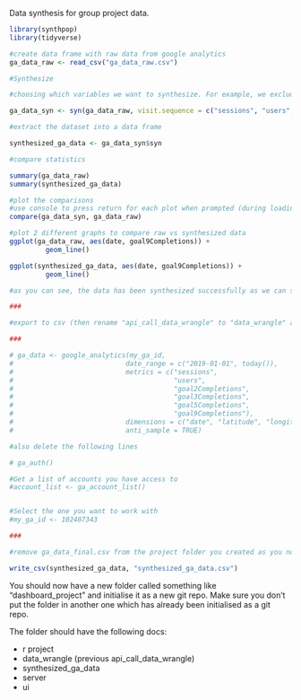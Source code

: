


Data synthesis for group project data.


```r
library(synthpop)
library(tidyverse)
```



```r
#create data frame with raw data from google analytics
ga_data_raw <- read_csv("ga_data_raw.csv")
```



```r
#Synthesize

#choosing which variables we want to synthesize. For example, we exclude date from the synthesis as we want those to be the same as in the original data frame.

ga_data_syn <- syn(ga_data_raw, visit.sequence = c("sessions", "users", "goal2Completions", "goal3Completions", "goal5Completions", "goal9Completions"))
```

```r
#extract the dataset into a data frame

synthesized_ga_data <- ga_data_syn$syn

```


```r
#compare statistics

summary(ga_data_raw)
summary(synthesized_ga_data)
```

```r
#plot the comparisons
#use console to press return for each plot when prompted (during loading)
compare(ga_data_syn, ga_data_raw)
```


```r
#plot 2 different graphs to compare raw vs synthesized data
ggplot(ga_data_raw, aes(date, goal9Completions)) + 
         geom_line() 
```


```r
ggplot(synthesized_ga_data, aes(date, goal9Completions)) + 
         geom_line()
```


```r
#as you can see, the data has been synthesized successfully as we can see different values, especially the ones above a value of 1.

###

#export to csv (then rename "api_call_data_wrangle" to "data_wrangle" as you are no longer doing an api call). Then replace the api call in the data_wrangle file (as seen below) with a read_csv line.

###

# ga_data <- google_analytics(my_ga_id, 
#                            date_range = c("2019-01-01", today()), 
#                            metrics = c("sessions",
#                                        "users", 
#                                        "goal2Completions",
#                                        "goal3Completions", 
#                                        "goal5Completions", 
#                                        "goal9Completions"), 
#                            dimensions = c("date", "latitude", "longitude", "city"), 
#                            anti_sample = TRUE)

#also delete the following lines 

# ga_auth()

#Get a list of accounts you have access to
#account_list <- ga_account_list()


#Select the one you want to work with
#my_ga_id <- 102407343

###

#remove ga_data_final.csv from the project folder you created as you no longer need it and you don't want to upload that to github as it has original data.

write_csv(synthesized_ga_data, "synthesized_ga_data.csv")

```


You should now have a new folder called something like "dashboard_project" and initialise it as a new git repo. Make sure you don't put the folder in another one which has already been initialised as a git repo.


The folder should have the following docs:

- r project
- data_wrangle (previous api_call_data_wrangle)
- synthesized_ga_data
- server
- ui













